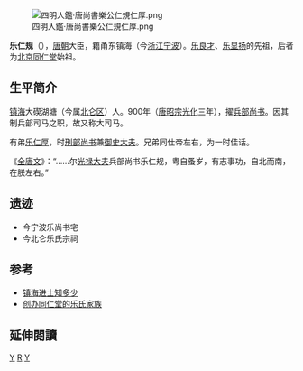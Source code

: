 [[File:四明人鑑·唐尚書樂公仁規仁厚.png|thumb]]

'''乐仁规'''（{{bd|？||？||catIdx=Y樂}}），[[唐朝|唐朝]]大臣，籍甬东镇海（今[[浙江|浙江]][[宁波|宁波]]）。[[乐良才|乐良才]]、[[乐显扬|乐显扬]]的先祖，后者为[[北京|北京]][[同仁堂|同仁堂]]始祖。

==生平简介==
[[镇海县|镇海]]大碶湖塘（今属[[北仑区|北仑区]]）人。900年（[[唐昭宗|唐昭宗]][[光化|光化]]三年），擢[[兵部|兵部]][[尚书|尚书]]。因其制兵部司马之职，故又称大司马。

有弟[[乐仁厚|乐仁厚]]，时[[刑部|刑部]][[尚书|尚书]]兼[[御史大夫|御史大夫]]。兄弟同仕帝左右，为一时佳话。

《[[全唐文|全唐文]]》：“……尔[[光禄大夫|光禄大夫]]兵部尚书乐仁规，粤自蚤岁，有志事功，自北而南，在朕左右。”

==遗迹==
* 今宁波乐尚书宅
* 今北仑乐氏宗祠

==参考==
* [https://archive.is/20121129111122/http://www.zh.gov.cn/zwgk/ztzl/tszh/sbzh/sbgl/wszl/200710/t20071013_13827.htm 镇海进士知多少]
* [https://web.archive.org/web/20130403030056/http://culture.zjol.com.cn/05culture/system/2005/12/27/006419503_01.shtml 创办同仁堂的乐氏家族]

==延伸閱讀==
{{Wikisource further reading}}

[[Category:唐朝兵部尚书|Y]]
[[Category:宁波乐氏|R]]
[[Category:北仑区人|Y]]